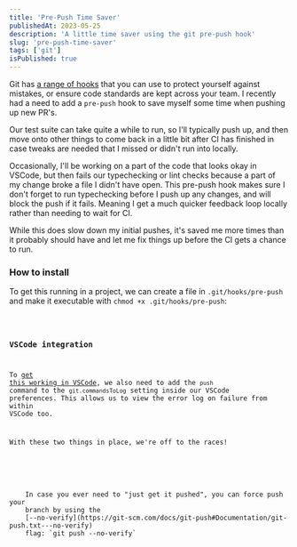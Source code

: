 ```yaml
---
title: 'Pre-Push Time Saver'
publishedAt: 2023-05-25
description: 'A little time saver using the git pre-push hook'
slug: 'pre-push-time-saver'
tags: ['git']
isPublished: true
---
```



Git has [a range of hooks](https://git-scm.com/docs/githooks) that you can use to protect yourself against mistakes, or ensure code standards are kept across your team. I recently had a need to add a `pre-push` hook to save myself some time when pushing up new PR's.

Our test suite can take quite a while to run, so I'll typically push up, and then move onto other things to come back in a little bit after CI has finished in case tweaks are needed that I missed or didn't run into locally.

Occasionally, I'll be working on a part of the code that looks okay in VSCode, but then fails our typechecking or lint checks because a part of my change broke a file I didn't have open. This pre-push hook makes sure I don't forget to run typechecking before I push up any changes, and will block the push if it fails. Meaning I get a much quicker feedback loop locally rather than needing to wait for CI.

While this does slow down my initial pushes, it's saved me more times than it probably should have and let me fix things up before the CI gets a chance to run.

### How to install

To get this running in a project, we can create a file in `.git/hooks/pre-push` and make it executable with `chmod +x .git/hooks/pre-push`:

<Code code={prepush} lang='sh' title='pre-push.sh' />

### VSCode integration

To [get this working in VSCode](https://github.com/microsoft/vscode/issues/132778#issuecomment-1047763835), we also need to add the `push` command to the `git.commandsToLog` setting inside our VSCode preferences. This allows us to view the error log on failure from within VSCode too.

With these two things in place, we're off to the races!

<InfoBox>
  <p>
    In case you ever need to "just get it pushed", you can force push your
    branch by using the
    [--no-verify](https://git-scm.com/docs/git-push#Documentation/git-push.txt---no-verify)
    flag: `git push --no-verify`
  </p>
</InfoBox>

<PostFooter />
